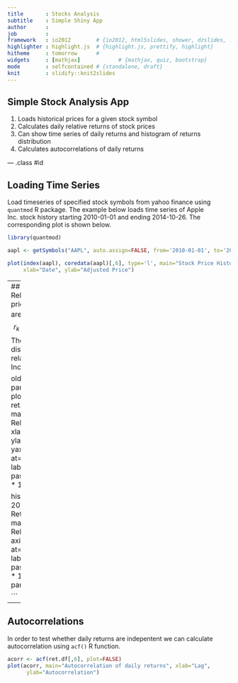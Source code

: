 ```yaml
---
title       : Stocks Analysis
subtitle    : Simple Shiny App
author      : 
job         : 
framework   : io2012        # {io2012, html5slides, shower, dzslides, ...}
highlighter : highlight.js  # {highlight.js, prettify, highlight}
hitheme     : tomorrow      # 
widgets     : [mathjax]            # {mathjax, quiz, bootstrap}
mode        : selfcontained # {standalone, draft}
knit        : slidify::knit2slides
---
```


## Simple Stock Analysis App

1. Loads historical prices for a given stock symbol
2. Calculates daily relative returns of stock prices
3. Can show time series of daily returns and histogram of returns distribution
4. Calculates autocorrelations of daily returns

--- .class #id 

## Loading Time Series

Load timeseries of specified stock symbols from yahoo finance using `quantmod` R package. The example below loads time series of Apple Inc. stock history starting 2010-01-01 and ending 2014-10-26. The corresponding plot is shown below.
```r
library(quantmod)
```
```r
aapl <- getSymbols("AAPL", auto.assign=FALSE, from='2010-01-01', to='2014-10-26')
```
```r
plot(index(aapl), coredata(aapl)[,6], type='l', main="Stock Price History of Apple Inc.",
     xlab="Date", ylab="Adjusted Price")
```

---
## Relative Returns
Relative returns of stock prices time series $\{S_k\}$ are defined as: 
$$r_k = (S_k-S_{k-1})/S_{k-1}$$
The time series and distribution of daily relative returns of Apple Inc. are shown below:
```r
returns <- ROC(aapl); returns <- returns[complete.cases(returns)]
```
```r
ret.df <- coredata(returns)

old_par <- par(mfrow=c(1,2))
plot(index(returns), ret.df[,6], type='l', main="History of Relative Returns",
     xlab="Date", ylab="Daily Returns", yaxt="n")
axis(2, at=pretty(ret.df[,6]), lab= paste0(pretty(ret.df[,6]) * 100, "%"), las=TRUE)

hist(ret.df[,6], breaks = 20, xlab="Relative Returns", xaxt="n", 
     main="Distribution of Relative Returns")
axis(1, at=pretty(ret.df[,6]), lab= paste0(pretty(ret.df[,6]) * 100, "%"), las=TRUE)  
par(old_par)

```


---
## Autocorrelations

In order to test whether daily returns are indepentent we can calculate autocorrelation using `acf()` R function.

```r
acorr <- acf(ret.df[,6], plot=FALSE)
plot(acorr, main="Autocorrelation of daily returns", xlab="Lag",
      ylab="Autocorrelation")
```

